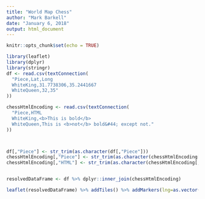 ```yaml
---
title: "World Map Chess"
author: "Mark Barkell"
date: "January 6, 2018"
output: html_document
---
```


```r
knitr::opts_chunk$set(echo = TRUE)
```

```r
library(leaflet)
library(dplyr)
library(stringr)
df <- read.csv(textConnection(
  "Piece,Lat,Long
  WhiteKing,31.7738306,35.2441667
  WhiteQueen,32,35"
))

chessHtmlEncoding <- read.csv(textConnection(
  "Piece,HTML
  WhiteKing,<b>This is bold</b>
  WhiteQueen,This is <b>not</b> bold&#44; except not."
))



df[,"Piece"] <- str_trim(as.character(df[,"Piece"]))
chessHtmlEncoding[,"Piece"] <- str_trim(as.character(chessHtmlEncoding[,"Piece"]))
chessHtmlEncoding[,"HTML"] <- str_trim(as.character(chessHtmlEncoding[,"HTML"]))


resolvedDataFrame <- df %>% dplyr::inner_join(chessHtmlEncoding)

leaflet(resolvedDataFrame) %>% addTiles() %>% addMarkers(lng=as.vector(resolvedDataFrame[,"Long"]), lat=as.vector(resolvedDataFrame[,"Lat"]), popup = c(resolvedDataFrame[,"HTML"]) )
```
